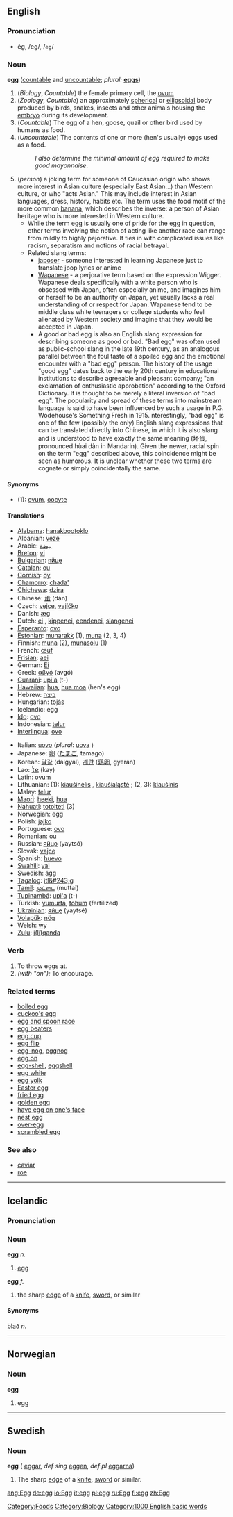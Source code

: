 {{wikipedia}}
==English==

===Pronunciation===
*ĕg, /eg/, /<tt>eg</tt>/

===Noun===
'''egg''' ([[countable]] and [[uncountable]]; ''plural:'' '''[[eggs]]''')

# (''Biology'', ''Countable'') the female primary cell, the [[ovum]]
# (''Zoology'', ''Countable'') an approximately [[spherical]] or [[ellipsoidal]] body produced by birds, snakes, insects and other animals housing the [[embryo]] during its development.
# (''Countable'') The egg of a hen, goose, quail or other bird used by humans as food.
# (''Uncountable'') The contents of one or more (hen's usually) eggs used as a food.
#:''I also determine the minimal amount of egg required to make good mayonnaise''.
# (''person'') a joking term for someone of Caucasian origin who shows more interest in Asian culture (especially East Asian...) than Western culture, or who "acts Asian." This may include interest in Asian languages, dress, history, habits etc. The term uses the food motif of the more common [[banana]], which describes the inverse: a person of Asian heritage who is more interested in Western culture.
#* While the term egg is usually one of pride for the egg in question, other terms involving the notion of acting like another race can range from mildly to highly pejorative. It ties in with complicated issues like racism, separatism and notions of racial betrayal.
#* Related slang terms: 
#** [[japoser]] - someone interested in learning Japanese just to translate jpop lyrics or anime
#** [[Wapanese]] - a perjorative term based on the expression Wigger. Wapanese deals specifically with a white person who is obsessed with Japan, often especially anime, and imagines him or herself to be an authority on Japan, yet usually lacks a real understanding of or respect for Japan. Wapanese tend to be middle class white teenagers or college students who feel alienated by Western society and imagine that they would be accepted in Japan.
#** A good or bad egg is also an English slang expression for describing someone as good or bad. "Bad egg" was often used as public-school slang in the late 19th century, as an analogous parallel between the foul taste of a spoiled egg and the emotional encounter with a "bad egg" person. The history of the usage "good egg" dates back to the early 20th century in educational institutions to describe agreeable and pleasant company; "an exclamation of enthusiastic approbation" according to the Oxford Dictionary. It is thought to be merely a literal inversion of "bad egg". The popularity and spread of these terms into mainstream language is said to have been influenced by such a usage in P.G. Wodehouse's Something Fresh in 1915.  nterestingly, "bad egg" is one of the few (possibly the only) English slang expressions that can be translated directly into Chinese, in which it is also slang and is understood to have exactly the same meaning (坏蛋, pronounced hùai dàn in Mandarin). Given the newer, racial spin on the term "egg" described above, this coincidence might be seen as humorous. It is unclear whether these two terms are cognate or simply coincidentally the same.

====Synonyms====

*(1): [[ovum]], [[oocyte]]

====Translations====
{{top}}
*[[Alabama]]: [[hanakbootoklo]]
*Albanian: [[vezë]] {{f}}
*Arabic: [[بيضة]]
*[[Breton]]: [[vi]] {{m}}
*[[Bulgarian]]: [[яйце]]
*[[Catalan]]: [[ou]] {{m}}
*[[Cornish]]: [[oy]] {{m}}
*[[Chamorro]]: [[chada']]
*[[Chichewa]]: [[dzira]]
*Chinese: [[蛋]] (dàn)
*Czech: [[vejce]], [[vajíčko]] {{n}}
*Danish: [[æg]] {{n}}
*Dutch: [[ei]] {{n}}, [[kippenei]], [[eendenei]], [[slangenei]]
*[[Esperanto]]: [[ovo]]
*[[Estonian]]: [[munarakk]] (1), [[muna]] (2, 3, 4)
*Finnish: [[muna]] (2), [[munasolu]] (1)
*French: [[œuf]] {{m}}
*[[Frisian]]: [[aei]]
*German: [[Ei]] {{n}}
*Greek: [[αβγό]] (avgó)
*[[Guarani]]: [[upi'a]] (t-)
*[[Hawaiian]]: [[hua]], [[hua moa]] (hen's egg)
*Hebrew: [[ביצה]] {{f}}
*Hungarian: [[tojás]]
*Icelandic: egg
*[[Ido]]: [[ovo]]
*Indonesian: [[telur]]
*[[Interlingua]]: [[ovo]]
{{mid}}
*Italian: [[uovo]] {{m}} (''plural'': [[uova]] {{f}})
*Japanese: [[卵]] ([[たまご]], tamago)
*Korean: [[달걀]] (dalgyal), [[계란]] ([[鷄卵]], gyeran)
*Lao: [[ໄຂ]] (kay)
*Latin: [[ovum]] {{n}}
*Lithuanian: (1): [[kiaušinėlis]] {{m}}, [[kiaušialąstė]] {{f}}; (2, 3): [[kiaušinis]] {{m}}
*Malay: [[telur]]
*[[Maori]]: [[heeki]], [[hua]]
*[[Nahuatl]]: [[totoltetl]] (3)
*Norwegian: egg {{n}}
*Polish: [[jajko]]
*Portuguese: [[ovo]] {{m}}
*Romanian: [[ou]] {{n}}
*Russian: [[яйцо]] (yaytsó) {{n}}
*Slovak: [[vajce]] {{n}}
*Spanish: [[huevo]] {{m}}
*[[Swahili]]: [[yai]]
*Swedish: [[ägg]] {{n}}
*[[Tagalog]]: [[itl&#243;g]]
*[[Tamil]]: [[முட்டை]] (muttai)
*[[Tupinambá]]: [[upi'a]] (t-)
*Turkish: [[yumurta]], [[tohum]] (fertilized)
*[[w:Ukrainian language|Ukrainian]]: [[яйце]] (yaytsé) {{n}}
*[[Volapük]]: [[nög]]
*Welsh: [[wy]]
*[[Zulu]]: [[i(li)qanda]]
{{bottom}}

===Verb===
{{en-infl-reg-consonant|egg||}}
# To throw eggs at.
# ''(with "on"):'' To encourage.

===Related terms===
*[[boiled egg]]
*[[cuckoo's egg]]
*[[egg and spoon race]]
*[[egg beaters]]
*[[egg cup]]
*[[egg flip]]
*[[egg-nog]], [[eggnog]]
*[[egg on]]
*[[egg-shell]], [[eggshell]]
*[[egg white]]
*[[egg yolk]]
*[[Easter egg]]
*[[fried egg]]
*[[golden egg]]
*[[have egg on one's face]]
*[[nest egg]]
*[[over-egg]]
*[[scrambled egg]]

===See also===
*[[caviar]]
*[[roe]]

[[Category:Foods]]
[[Category:Biology]]
----

==Icelandic==
===Pronunciation===
{{IPA|[ˈɛɡ̊ː]}}

===Noun===
'''egg''' ''n.''

# [[#English|egg]]

{{is-decl-noun|egg|egg|eggi|eggs
|eggið|eggið|egginu|eggsins
|egg|egg|eggjum|eggja
|eggin|eggin|eggjunum|eggjanna}}

'''egg''' ''f.''

# the sharp [[edge]] of a [[knife]], [[sword]], or similar

{{is-decl-noun|egg|egg|egg|eggjar
|eggin|eggina|egginni|eggjarinnar
|eggjar|eggjar|eggjum|eggja
|eggjarnar|eggjarnar|eggjunum|eggjanna}}

====Synonyms====
[[blað]] ''n.''

----

==Norwegian==
===Noun===
'''egg'''

# egg

----

==Swedish==
===Noun===
'''egg''' {{c}} ({{p}} [[eggar]], ''def sing'' [[eggen]], ''def pl'' [[eggarna]])

# The sharp [[edge]] of a [[knife]], [[sword]] or similar.

[[Category:1000 English basic words]]

[[ang:Egg]]
[[de:egg]]
[[io:Egg]]
[[it:egg]]
[[pl:egg]]
[[ru:Egg]]
[[fi:egg]]
[[zh:Egg]]